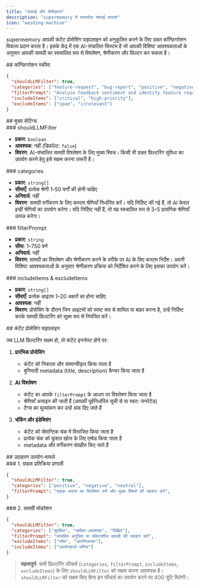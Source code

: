 ```yaml
---
title: "सफाई और श्रेणीकरण"
description: "supermemory में दस्तावेज़ सफाई सारांश"
icon: "washing-machine"
---
```


supermemory आपकी कंटेंट प्रोसेसिंग पाइपलाइन को अनुकूलित करने के लिए उन्नत कॉन्फ़िगरेशन विकल्प प्रदान करता है। इसके केंद्र में एक AI-संचालित सिस्टम है जो आपकी विशिष्ट आवश्यकताओं के अनुसार आपकी सामग्री का स्वचालित रूप से विश्लेषण, श्रेणीकरण और फ़िल्टर कर सकता है।

<div id="configuration-schema">
  ## कॉन्फ़िगरेशन स्कीमा
</div>

```json
{
  "shouldLLMFilter": true,
  "categories": ["feature-request", "bug-report", "positive", "negative"],
  "filterPrompt": "Analyze feedback sentiment and identify feature requests",
  "includeItems": ["critical", "high-priority"],
  "excludeItems": ["spam", "irrelevant"]
}
```


<div id="core-settings">
  ## मुख्य सेटिंग्स
</div>

<div id="shouldllmfilter">
  ### shouldLLMFilter
</div>

- **प्रकार**: `boolean`
- **आवश्यक**: नहीं (डिफ़ॉल्ट: `false`)
- **विवरण**: AI-संचालित सामग्री विश्लेषण के लिए मुख्य स्विच। किसी भी उन्नत फ़िल्टरिंग सुविधा का उपयोग करने हेतु इसे सक्षम करना ज़रूरी है।

<div id="categories">
  ### categories
</div>

- **प्रकार**: `string[]`
- **सीमाएँ**: प्रत्येक श्रेणी 1–50 वर्णों की होनी चाहिए
- **अनिवार्य**: नहीं
- **विवरण**: सामग्री वर्गीकरण के लिए कस्टम श्रेणियाँ निर्धारित करें। यदि निर्दिष्ट की गई हैं, तो AI केवल इन्हीं श्रेणियों का उपयोग करेगा। यदि निर्दिष्ट नहीं हैं, तो यह स्वचालित रूप से 3–5 प्रासंगिक श्रेणियाँ उत्पन्न करेगा।

<div id="filterprompt">
  ### filterPrompt
</div>

- **प्रकार**: `string`
- **सीमा**: 1–750 वर्ण
- **अनिवार्य**: नहीं
- **विवरण**: सामग्री का विश्लेषण और श्रेणीकरण करने के तरीके पर AI के लिए कस्टम निर्देश। अपनी विशिष्ट आवश्यकताओं के अनुसार श्रेणीकरण प्रक्रिया को निर्देशित करने के लिए इसका उपयोग करें।

<div id="includeitems-excludeitems">
  ### includeItems & excludeItems
</div>

- **प्रकार**: `string[]`
- **सीमाएँ**: प्रत्येक आइटम 1–20 अक्षरों का होना चाहिए
- **आवश्यक**: नहीं
- **विवरण**: प्रोसेसिंग के दौरान जिन आइटमों को स्पष्ट रूप से शामिल या बाहर करना है, उन्हें निर्दिष्ट करके सामग्री फ़िल्टरिंग को सूक्ष्म रूप से नियंत्रित करें।

<div id="content-processing-pipeline">
  ## कंटेंट प्रोसेसिंग पाइपलाइन
</div>

जब LLM फ़िल्टरिंग सक्षम हो, तो कंटेंट इनजेस्ट होने पर:

1. **प्रारंभिक प्रोसेसिंग**
   - कंटेंट को निकाला और सामान्यीकृत किया जाता है
   - बुनियादी metadata (title, description) कैप्चर किया जाता है

2. **AI विश्लेषण**
   - कंटेंट का आपके `filterPrompt` के आधार पर विश्लेषण किया जाता है
   - श्रेणियाँ असाइन की जाती हैं (आपकी पूर्वनिर्धारित सूची से या स्वत: जनरेटेड)
   - टैग्स का मूल्यांकन कर उन्हें अंक दिए जाते हैं

3. **चंकिंग और इंडेक्सिंग**
   - कंटेंट को सेमान्टिक चंक में विभाजित किया जाता है
   - प्रत्येक चंक को कुशल खोज के लिए एम्बेड किया जाता है
   - metadata और वर्गीकरण संग्रहीत किए जाते हैं

<div id="example-use-cases">
  ## उदाहरण उपयोग-मामले
</div>

<div id="1-customer-feedback-system">
  ### 1. ग्राहक प्रतिक्रिया प्रणाली
</div>

```json
{
  "shouldLLMFilter": true,
  "categories": ["positive", "negative", "neutral"],
  "filterPrompt": "ग्राहक भावना का विश्लेषण करें और मुख्य विषयों की पहचान करें",
}
```


<div id="2-content-moderation">
  ### 2. सामग्री मॉडरेशन
</div>

```json
{
  "shouldLLMFilter": true,
  "categories": ["सुरक्षित", "समीक्षा-आवश्यक", "चिह्नित"],
  "filterPrompt": "संभावित अनुचित या संवेदनशील सामग्री की पहचान करें",
  "excludeItems": ["स्पैम", "आपत्तिजनक"],
  "includeItems": ["उपयोगकर्ता-जनित"]
}
```

> **महत्वपूर्ण**: सभी फ़िल्टरिंग फीचर्स (`categories`, `filterPrompt`, `includeItems`, `excludeItems`) के लिए `shouldLLMFilter` को सक्षम करना आवश्यक है। `shouldLLMFilter` को सक्षम किए बिना इन फीचर्स का उपयोग करने पर 400 त्रुटि मिलेगी।
